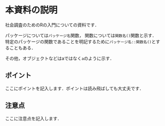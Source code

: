 # 本資料の説明 {.unnumbered}

社会調査のためのRの入門についての資料です．

パッケージについては`パッケージ名`関数，
関数については`関数名()`関数と示す．
特定のパッケージの関数であることを明記するために`パッケージ名::関数名()`とすることもある．

その他，オブジェクトなどはaではなく`a`のように示す．

::: {.callout-tip}
## ポイント
ここにポイントを記入します．ポイントは読み飛ばしても大丈夫です．
:::

::: {.callout-warning}
## 注意点
ここに注意点を記入します．
:::


